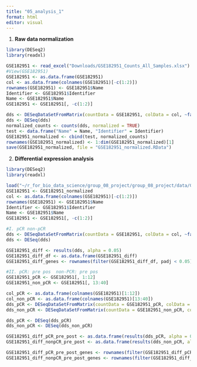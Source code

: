 ```yaml
---
title: "05_analysis_1"
format: html
editor: visual
---
```


1.  **Raw data normalization**

```r
library(DESeq2)
library(readxl)

GSE182951 <- read_excel("Downloads/GSE182951_Counts_All_Samples.xlsx")
#View(GSE182951)
GSE182951 <- as.data.frame(GSE182951)
col <- as.data.frame(colnames(GSE182951)[-c(1:2)])
rownames(GSE182951) <- GSE182951$Name
Identifier <- GSE182951$Identifier
Name <- GSE182951$Name
GSE182951 <- GSE182951[, -c(1:2)]

dds <- DESeqDataSetFromMatrix(countData = GSE182951, colData = col, ~factor(c(rep("pCR", 12), rep("non-pCR", 28))))
dds <- DESeq(dds)
normalized_counts <- counts(dds, normalized = TRUE)
test <- data.frame("Name" = Name, "Identifier" = Identifier)
GSE182951_normalized <- cbind(test, normalized_counts)
rownames(GSE182951_normalized) <- 1:dim(GSE182951_normalized)[1]
save(GSE182951_normalized, file = "GSE182951_normalized.RData")
```

2.  **Differential expression analysis**

```r
library(DESeq2)
library(readxl)

load("~/r_for_bio_data_science/group_08_project/group_08_project/data/GSE182951_normalized.RData")
GSE182951 <- GSE182951_normalized
col <- as.data.frame(colnames(GSE182951)[-c(1:2)])
rownames(GSE182951) <- GSE182951$Name
Identifier <- GSE182951$Identifier
Name <- GSE182951$Name
GSE182951 <- GSE182951[, -c(1:2)]

#I. pCR non-pCR
dds <- DESeqDataSetFromMatrix(countData = GSE182951, colData = col, ~factor(c(rep("pCR", 12), rep("non-pCR", 28))))
dds <- DESeq(dds)

GSE182951_diff <- results(dds, alpha = 0.05)
GSE182951_diff_df <- as.data.frame(GSE182951_diff)
GSE182951_diff_genes <- rownames(filter(GSE182951_diff_df, padj < 0.05))

#II. pCR: pre pos  non-PCR: pre pos
GSE182951_pCR <- GSE182951[, 1:12]
GSE182951_non_pCR <- GSE182951[, 13:40]

col_pCR <- as.data.frame(colnames(GSE182951)[1:12])
col_non_pCR <- as.data.frame(colnames(GSE182951)[13:40])
dds_pCR <- DESeqDataSetFromMatrix(countData = GSE182951_pCR, colData = col_pCR, ~factor(c(rep(c("pre", "post"), 6))))
dds_non_pCR <- DESeqDataSetFromMatrix(countData = GSE182951_non_pCR, colData = col_non_pCR, ~factor(c(rep(c("pre", "post"), 14))))

dds_pCR <- DESeq(dds_pCR)
dds_non_pCR <- DESeq(dds_non_pCR)

GSE182951_diff_pCR_pre_post <- as.data.frame(results(dds_pCR, alpha = 0.05))
GSE182951_diff_nonpCR_pre_post <- as.data.frame(results(dds_non_pCR, alpha = 0.05))

GSE182951_diff_pCR_pre_post_genes <- rownames(filter(GSE182951_diff_pCR_pre_post, log2FoldChange > 1 | log2FoldChange < -1)) 
GSE182951_diff_nonpCR_pre_post_genes <- rownames(filter(GSE182951_diff_nonpCR_pre_post, log2FoldChange > 1 | log2FoldChange < -1))
```
